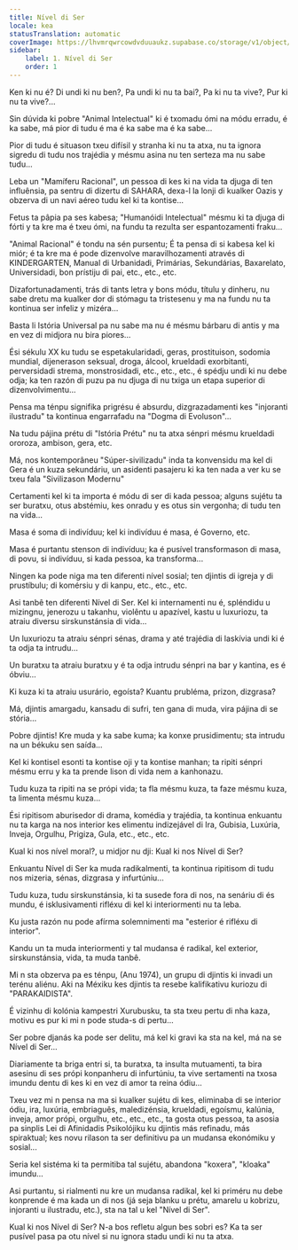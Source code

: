 ```yaml
---
title: Nível di Ser
locale: kea
statusTranslation: automatic
coverImage: https://lhvmrqwrcowdvduuaukz.supabase.co/storage/v1/object/public/strapi-uploads/small_cover-tratado-de-psicologia-revolucionaria.webp-5e15e1cec4e0ebebcde5d7fc7565d8fd.webp
sidebar:
    label: 1. Nível di Ser
    order: 1
---
```

Ken ki nu é? Di undi ki nu ben?, Pa undi ki nu ta bai?, Pa ki nu ta vive?, Pur ki nu ta vive?...

Sin dúvida ki pobre "Animal Intelectual" ki é txomadu ómi na módu erradu, é ka sabe, má pior di tudu é ma é ka sabe ma é ka sabe...

Pior di tudu é situason txeu difísil y stranha ki nu ta atxa, nu ta ignora sigredu di tudu nos trajédia y mésmu asina nu ten serteza ma nu sabe tudu...

Leba un "Mamíferu Racional", un pessoa di kes ki na vida ta djuga di ten influênsia, pa sentru di dizertu di SAHARA, dexa-l la lonji di kualker Oazis y obzerva di un navi aéreo tudu kel ki ta kontise...

Fetus ta pâpia pa ses kabesa; "Humanóidi Intelectual" mésmu ki ta djuga di fórti y ta kre ma é txeu ómi, na fundu ta rezulta ser espantozamenti fraku...

"Animal Racional" é tondu na sén pursentu; É ta pensa di si kabesa kel ki miór; é ta kre ma é pode dizenvolve maravilhozamenti através di KINDERGARTEN, Manual di Urbanidadi, Primárias, Sekundárias, Baxarelato, Universidadi, bon prístiju di pai, etc., etc., etc.

Dizafortunadamenti, trás di tants letra y bons módu, títulu y dinheru, nu sabe dretu ma kualker dor di stómagu ta tristesenu y ma na fundu nu ta kontinua ser infeliz y mizéra...

Basta li Istória Universal pa nu sabe ma nu é mésmu bárbaru di antis y ma en vez di midjora nu bira piores...

Ési sékulu XX ku tudu se espetakularidadi, geras, prostituison, sodomia mundial, dijenerason seksual, droga, álcool, krueldadi exorbitanti, perversidadi strema, monstrosidadi, etc., etc., etc., é spédju undi ki nu debe odja; ka ten razón di puzu pa nu djuga di nu txiga un etapa superior di dizenvolvimentu...

Pensa ma ténpu signifika prigrésu é absurdu, dizgrazadamenti kes "injoranti ilustradu" ta kontinua engarrafadu na "Dogma di Evoluson"...

Na tudu pájina prétu di "Istória Prétu" nu ta atxa sénpri mésmu krueldadi ororoza, ambison, gera, etc.

Má, nos kontemporâneu "Súper-sivilizadu" inda ta konvensidu ma kel di Gera é un kuza sekundáriu, un asidenti pasajeru ki ka ten nada a ver ku se txeu fala "Sivilizason Modernu"

Certamenti kel ki ta importa é módu di ser di kada pessoa; alguns sujétu ta ser buratxu, otus abstémiu, kes onradu y es otus sin vergonha; di tudu ten na vida...

Masa é soma di indivíduu; kel ki indivíduu é masa, é Governo, etc.

Masa é purtantu stenson di indivíduu; ka é pusível transformason di masa, di povu, si indivíduu, si kada pessoa, ka transforma...

Ningen ka pode niga ma ten diferenti nível sosial; ten djintis di igreja y di prustíbulu; di komérsiu y di kanpu, etc., etc., etc.

Asi tanbê ten diferenti Nível di Ser. Kel ki internamenti nu é, spléndidu u mizingnu, jenerozu u takanhu, violêntu u apazível, kastu u luxuriozu, ta atraiu diversu sirskunstánsia di vida...

Un luxuriozu ta atraiu sénpri sénas, drama y até trajédia di laskívia undi ki é ta odja ta intrudu...

Un buratxu ta atraiu buratxu y é ta odja intrudu sénpri na bar y kantina, es é óbviu...

Ki kuza ki ta atraiu usurário, egoísta? Kuantu prubléma, prizon, dizgrasa?

Má, djintis amargadu, kansadu di sufri, ten gana di muda, vira pájina di se stória...

Pobre djintis! Kre muda y ka sabe kuma; ka konxe prusidimentu; sta intrudu na un békuku sen saída...

Kel ki kontisel esonti ta kontise oji y ta kontise manhan; ta ripiti sénpri mésmu erru y ka ta prende lison di vida nem a kanhonazu.

Tudu kuza ta ripiti na se própi vida; ta fla mésmu kuza, ta faze mésmu kuza, ta limenta mésmu kuza...

Ési ripitisom aburisedor di drama, komédia y trajédia, ta kontinua enkuantu nu ta karga na nos interior kes elimentu indizejável di Ira, Gubisia, Luxúria, Inveja, Orgulhu, Prigiza, Gula, etc., etc., etc.

Kual ki nos nível moral?, u midjor nu dji: Kual ki nos Nível di Ser?

Enkuantu Nível di Ser ka muda radikalmenti, ta kontinua ripitisom di tudu nos mizeria, sénas, dizgrasa y infurtúniu...

Tudu kuza, tudu sirskunstánsia, ki ta susede fora di nos, na senáriu di és mundu, é isklusivamenti rifléxu di kel ki interiormenti nu ta leba.

Ku justa razón nu pode afírma solemnimenti ma "esterior é rifléxu di interior".

Kandu un ta muda interiormenti y tal mudansa é radikal, kel exterior, sirskunstánsia, vida, ta muda tanbê.

Mi n sta obzerva pa es ténpu, (Anu 1974), un grupu di djintis ki invadi un terénu aliénu. Aki na Méxiku kes djintis ta resebe kalifikativu kuriozu di "PARAKAIDISTA".

É vizinhu di kolónia kampestri Xurubusku, ta sta txeu pertu di nha kaza, motivu es pur ki mi n pode studa-s di pertu...

Ser pobre djanás ka pode ser delitu, má kel ki gravi ka sta na kel, má na se Nível di Ser...

Diariamente ta briga entri si, ta buratxa, ta insulta mutuamenti, ta bira asesinu di ses própi konpanheru di infurtúniu, ta vive sertamenti na txosa imundu dentu di kes ki en vez di amor ta reina ódiu...

Txeu vez mi n pensa na ma si kualker sujétu di kes, eliminaba di se interior ódiu, ira, luxúria, embriaguês, maledizénsia, krueldadi, egoísmu, kalúnia, inveja, amor própi, orgulhu, etc., etc., etc., ta gosta otus pessoa, ta asosia pa sinplis Lei di Afinidadis Psikolójiku ku djintis más refinadu, más spiraktual; kes novu rilason ta ser definitivu pa un mudansa ekonómiku y sosial...

Seria kel sistéma ki ta permitiba tal sujétu, abandona "koxera", "kloaka" imundu...

Asi purtantu, si rialmenti nu kre un mudansa radikal, kel ki priméru nu debe konprende é ma kada un di nos (já seja blanku u prétu, amarelu u kobrizu, injoranti u ilustradu, etc.), sta na tal u kel "Nível di Ser".

Kual ki nos Nível di Ser? N-a bos refletu algun bes sobri es? Ka ta ser pusível pasa pa otu nível si nu ignora stadu undi ki nu ta atxa.

